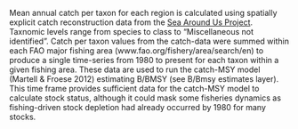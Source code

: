 Mean annual catch per taxon for each region is calculated using spatially explicit catch reconstruction data from the [Sea Around Us Project](http://www.seaaroundus.org/). Taxnomic levels range from species to class to "Miscellaneous not identified". Catch per taxon values from the catch-data were summed within each FAO major fishing area (www.fao.org/fishery/area/search/en) to produce a single time-series from 1980 to present for each taxon within a given fishing area. These data are used to run the catch-MSY model (Martell & Froese 2012) estimating B/BMSY (see B/Bmsy estimates layer). This time frame provides sufficient data for the catch-MSY model to calculate stock status, although it could mask some fisheries dynamics as fishing-driven stock depletion had already occurred by 1980 for many stocks.